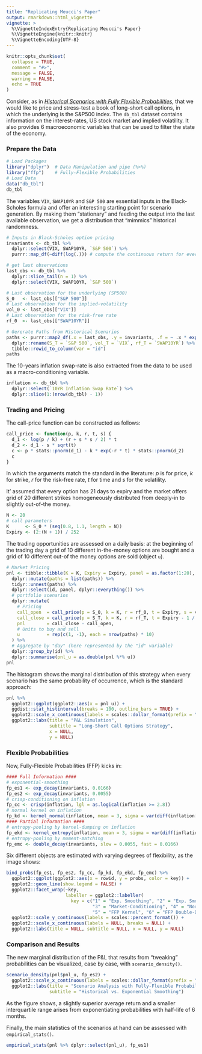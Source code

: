 ---
title: "Replicating Meucci's Paper"
output: rmarkdown::html_vignette
vignette: >
  %\VignetteIndexEntry{Replicating Meucci's Paper}
  %\VignetteEngine{knitr::knitr}
  %\VignetteEncoding{UTF-8}
---

```{r, include = FALSE}
knitr::opts_chunk$set(
  collapse = TRUE,
  comment = "#>", 
  message = FALSE, 
  warning = FALSE, 
  echo = TRUE
)
```

Consider, as in [_Historical Scenarios with Fully Flexible Probabilities_](https://papers.ssrn.com/sol3/papers.cfm?abstract_id=1696802), that we would like to price and stress-test a book of long-short call options, in which the underlying is the S&P500 index. The `db_tbl` dataset contains information on the interest-rates, US stock market and implied volatility. It also provides $6$ macroeconomic variables that can be used to filter the state of the economy.

### Prepare the Data

```{r}
# Load Packages
library("dplyr")  # Data Manipulation and pipe (%>%) 
library("ffp")    # Fully-Flexible Probabilities
# Load Data
data("db_tbl")
db_tbl
```

The variables `VIX`, `SWAP10YR` and `S&P 500` are essential inputs in the Black-Scholes formula and offer an interesting starting point for scenario generation. By making them "stationary" and feeding the output into the last available observation, we get a distribution that "mimmics" historical randomness.

```{r}
# Inputs in Black-Scholes option pricing
invariants <- db_tbl %>% 
  dplyr::select(VIX, SWAP10YR, `S&P 500`) %>% 
  purrr::map_df(~diff(log(.))) # compute the continuous return for every column

# get last observations
last_obs <- db_tbl %>% 
  dplyr::slice_tail(n = 1) %>% 
  dplyr::select(VIX, SWAP10YR, `S&P 500`)

# Last observation for the underlying (SP500)
S_0   <- last_obs[["S&P 500"]]  
# Last observation for the implied-volatility
vol_0 <- last_obs[["VIX"]]
# Last observation for the risk-free rate
rf_0  <- last_obs[["SWAP10YR"]] 

# Gererate Paths from Historical Scenarios
paths <- purrr::map2_df(.x = last_obs, .y = invariants, .f = ~ .x * exp(.y)) %>%
  dplyr::rename(S_T = `S&P 500`, vol_T = `VIX`, rf_T = `SWAP10YR`) %>% 
  tibble::rowid_to_column(var = "id") 
paths
```

The 10-years inflation swap-rate is also extracted from the data to be used as a macro-conditioning variable.

```{r}
inflation <- db_tbl %>% 
  dplyr::select(`10YR Inflation Swap Rate`) %>% 
  dplyr::slice(1:(nrow(db_tbl) - 1))
```

### Trading and Pricing

The call-price function can be constructed as follows:

```{r}
call_price <- function(p, k, r, t, s) {
  d_1 <- log(p / k) + (r + s * s / 2) * t
  d_2 <- d_1 - s * sqrt(t)
  c <- p * stats::pnorm(d_1) - k * exp(-r * t) * stats::pnorm(d_2)
  c
}
```

In which the arguments match the standard in the literature: $p$ is for price, $k$ for strike, $r$ for the risk-free rate, $t$ for time and $s$ for the volatility.

It' assumed that every option has $21$ days to expiry and the market offers grid of $20$ different strikes homogeneously distributed from deeply-in to slightly out-of-the money.

```{r}
N <- 20
# call parameters 
K      <- S_0 * (seq(0.8, 1.1, length = N))
Expiry <- (2:(N + 1)) / 252
```

The trading opportunities are assessed on a daily basis: at the beginning of the trading day a grid of 10 different in-the-money options are bought and a grid of 10 different out-of the money options are sold (object `u`). 

```{r}
# Market Pricing
pnl <- tibble::tibble(K = K, Expiry = Expiry, panel = as.factor(1:20), S_0, vol_0, rf_0) %>%
  dplyr::mutate(paths = list(paths)) %>%
  tidyr::unnest(paths) %>%
  dplyr::select(id, panel, dplyr::everything()) %>%
  # portfolio scenarios
  dplyr::mutate(
    # Pricing
    call_open  = call_price(p = S_0, k = K, r = rf_0, t = Expiry, s = vol_0),
    call_close = call_price(p = S_T, k = K, r = rf_T, t = Expiry - 1 / 252, s = vol_T),
    pnl        = call_close - call_open,
    # Units to buy and sell
    u          = rep(c(1, -1), each = nrow(paths) * 10)
  ) %>%
  # Aggregate by "day" (here represented by the "id" variable)
  dplyr::group_by(id) %>%
  dplyr::summarise(pnl_u = as.double(pnl %*% u))
pnl
```

The histogram shows the marginal distribution of this strategy when every scenario has the same probability of occurrence, which is the standard approach:

```{r, fig.align='center', fig.height=5, fig.width=7}
pnl %>% 
  ggplot2::ggplot(ggplot2::aes(x = pnl_u)) + 
  ggdist::stat_histinterval(breaks = 100, outline_bars = TRUE) + 
  ggplot2::scale_x_continuous(labels = scales::dollar_format(prefix = "U$ ")) + 
  ggplot2::labs(title = "P&L Simulation",
                subtitle = "Long-Short Call Options Strategy", 
                x = NULL, 
                y = NULL) 
```

### Flexible Probabilities

Now, Fully-Flexible Probabilities (FFP) kicks in:

```{r message=FALSE, warning=FALSE}
#### Full Information ####
# exponential-smoothing
fp_es1 <- exp_decay(invariants, 0.0166)
fp_es2 <- exp_decay(invariants, 0.0055)
# crisp-conditioning on inflation
fp_cc <- crisp(inflation, lgl = as.logical(inflation >= 2.8))
# normal kernel on inflation
fp_kd <- kernel_normal(inflation, mean = 3, sigma = var(diff(inflation[[1]])))
#### Partial Information ####
# entropy-pooling by kernel-dumping on inflation
fp_ekd <- kernel_entropy(inflation, mean = 3, sigma = var(diff(inflation[[1]])))
# entropy-pooling by moment-matching
fp_emc <- double_decay(invariants, slow = 0.0055, fast = 0.0166)
```

Six different objects are estimated with varying degrees of flexibility, as the image shows:  

```{r, echo = FALSE, fig.align='center', fig.height=5, fig.width=7}
bind_probs(fp_es1, fp_es2, fp_cc, fp_kd, fp_ekd, fp_emc) %>% 
  ggplot2::ggplot(ggplot2::aes(x = rowid, y = probs, color = key)) + 
  ggplot2::geom_line(show.legend = FALSE) + 
  ggplot2::facet_wrap(~key, 
                      labeller = ggplot2::labeller(
                        key = c("1" = "Exp. Smoothing", "2" = "Exp. Smoothing", 
                                "3" = "Market-Conditioning", "4" = "Normal Kernel", 
                                "5" = "FFP Kernel", "6" = "FFP Double-Decay"))) +
  ggplot2::scale_y_continuous(labels = scales::percent_format()) + 
  ggplot2::scale_x_continuous(labels = NULL, breaks = NULL) + 
  ggplot2::labs(title = NULL, subtitle = NULL, x = NULL, y = NULL) 
```

### Comparison and Results

The new marginal distribution of the P&L that results from "tweaking" probabilities can be visualized, case by case, with `scenario_density()`.

```{r, fig.align='center', fig.height=5, fig.width=7}
scenario_density(pnl$pnl_u, fp_es2) + 
  ggplot2::scale_x_continuous(labels = scales::dollar_format(prefix = "U$ ")) +
  ggplot2::labs(title = "Scenario Analysis with Fully-Flexible Probabilities (FFP)", 
                subtitle = "Historical vs. Exponential Smoothing")
```

As the figure shows, a slightly superior average return and a smaller interquartile range arises from exponentiating probabilities with half-life of 6 months. 

Finally, the main statistics of the scenarios at hand can be assessed with `empirical_stats()`.

```{r}
empirical_stats(pnl %>% dplyr::select(pnl_u), fp_es1)
```

